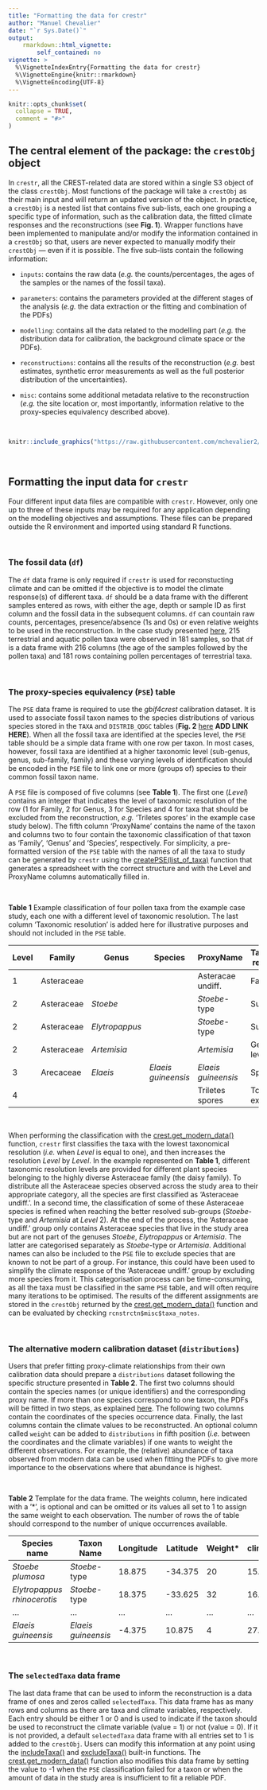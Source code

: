 ```yaml
---
title: "Formatting the data for crestr"
author: "Manuel Chevalier"
date: "`r Sys.Date()`"
output:
    rmarkdown::html_vignette:
        self_contained: no
vignette: >
  %\VignetteIndexEntry{Formatting the data for crestr}
  %\VignetteEngine{knitr::rmarkdown}
  %\VignetteEncoding{UTF-8}
---
```


```r
knitr::opts_chunk$set(
  collapse = TRUE,
  comment = "#>"
)
```


## The central element of the package: the `crestObj` object

In `crestr`, all the CREST-related data are stored within a single S3 object of the class `crestObj`. Most functions of the package will take a `crestObj` as their main input and will return an updated version of the object. In practice, a `crestObj` is a nested list that contains five sub-lists, each one grouping a specific type of information, such as the calibration data, the fitted climate responses and the reconstructions (see **Fig. 1**). Wrapper functions have been implemented to manipulate and/or modify the information contained in a `crestObj` so that, users are never expected to manually modify their `crestObj` --- even if it is possible. The five sub-lists contain the following information:

- `inputs`: contains the raw data (_e.g._ the counts/percentages, the ages of the samples or the names of the fossil taxa).

- `parameters`: contains the parameters provided at the different stages of the analysis (_e.g._ the data extraction or the fitting and combination of the PDFs)

- `modelling`: contains all the data related to the modelling part (_e.g._ the distribution data for calibration, the background climate space or the PDFs).

- `reconstructions`: contains all the results of the reconstruction (_e.g._ best estimates, synthetic error measurements as well as the full posterior distribution of the uncertainties).

- `misc`: contains some additional metadata relative to the reconstruction (_e.g._ the site location or, most importantly, information relative to the proxy-species equivalency described above).

<br >

```r
knitr::include_graphics("https://raw.githubusercontent.com/mchevalier2/crestr/master/webpage/fig-crestrobj_v1.png")
```

<br >




## Formatting the input data for `crestr`

Four different input data files are compatible with `crestr`. However, only one up to three of these inputs may be required for any application depending on the modelling objectives and assumptions. These files can be prepared outside the R environment and imported using standard R functions.

<br >




### The fossil data (`df`)

The `df` data frame is only required if `crestr` is used for reconstucting climate and can be omitted if the objective is to model the climate response(s) of different taxa. `df` should be a data frame with the different samples entered as rows, with either the age, depth or sample ID as first column and the fossil data in the subsequent columns. `df` can countain raw counts, percentages, presence/absence (1s and 0s) or even relative weights to be used in the reconstruction. In the case study presented [here](https://mchevalier2.github.io/crestr/articles/limpopo.html), 215 terrestrial and aquatic pollen taxa were observed in 181 samples, so that `df` is a data frame with 216 columns (the age of the samples followed by the pollen taxa) and 181 rows containing pollen percentages of terrestrial taxa.

<br >




### The proxy-species equivalency (`PSE`) table

The `PSE` data frame is required to use the _gbif4crest_ calibration dataset. It is used to associate fossil taxon names to the species distributions of various species stored in the `TAXA` and `DISTRIB_QDGC` tables (**Fig. 2** [here]() **ADD LINK HERE**). When all the fossil taxa are identified at the species level, the `PSE` table should be a simple data frame with one row per taxon. In most cases, however, fossil taxa are identified at a higher taxonomic level (sub-genus, genus, sub-family, family) and these varying levels of identification should be encoded in the `PSE` file to link one or more (groups of) species to their common fossil taxon name.


A `PSE` file is composed of five columns (see **Table 1**). The first one (_Level_) contains an integer that indicates the level of taxonomic resolution of the row (1 for Family, 2 for Genus, 3 for Species and 4 for taxa that should be excluded from the reconstruction, _e.g._ 'Triletes spores' in the example case study below). The fifth column 'ProxyName' contains the name of the taxon and columns two to four contain the taxonomic classification of that taxon as 'Family', 'Genus' and 'Species', respectively. For simplicity, a pre-formatted version of the `PSE` table with the names of all the taxa to study can be generated by `crestr` using the [createPSE(list_of_taxa)](https://mchevalier2.github.io/crestr/reference/createPSE.html) function that generates a spreadsheet with the correct structure and with the Level and ProxyName columns automatically filled in.

<br >

**Table 1** Example classification of four pollen taxa from the example case study, each one with a different level of taxonomic resolution. The last column 'Taxonomic resolution' is added here for illustrative purposes and should not included in the `PSE` table.


| Level | Family     | Genus                 | Species                    | ProxyName                  | Taxonomic resolution |
|-------|------------|-----------------------|----------------------------|----------------------------|----------------------|
| 1     | Asteraceae |                       |                            | Asteracae undiff.          | Family               |
| 2     | Asteraceae | _Stoebe_              |                            | _Stoebe_-type              | Subfamily            |
| 2     | Asteraceae | _Elytropappus_        |                            | _Stoebe_-type              | Subfamily            |
| 2     | Asteraceae | _Artemisia_           |                            | _Artemisia_                | Genus level          |
| 3     | Arecaceae  | _Elaeis_              | _Elaeis guineensis_        | _Elaeis guineensis_        | Species              |
| 4     |            |                       |                            | Triletes spores            | To be excluded       |


<br >




When performing the classification with the [crest.get_modern_data()](https://mchevalier2.github.io/crestr/reference/crest.get_modern_data.html) function, `crestr` first classifies the taxa with the lowest taxonomical resolution (_i.e._ when _Level_ is equal to one), and then increases the resolution _Level_ by _Level_. In the example represented on **Table 1**, different taxonomic resolution levels are provided for different plant species belonging to the highly diverse Asteraceae family (the daisy family). To distribute all the Asteraceae species observed across the study area to their appropriate category, all the species are first classified as 'Asteraceae undiff.'. In a second time, the classification of some of these Asteraceae species is refined when reaching the better resolved sub-groups (_Stoebe_-type and _Artemisia_ at _Level_ 2). At the end of the process, the 'Asteraceae undiff.' group only contains Asteraceae species that live in the study area but are not part of the genuses _Stoebe_, _Elytropappus_ or _Artemisia_. The latter are categorised separately as _Stoebe_-type or _Artemisia_. Additional names can also be included to the `PSE` file to exclude species that are known to not be part of a group. For instance, this could have been used to simplify the climate response of the 'Asteraceae undiff.' group by excluding more species from it. This categorisation process can be time-consuming, as all the taxa must be classified in the same `PSE` table, and will often require many iterations to be optimised. The results of the different assignments are stored in the `crestObj` returned by the [crest.get_modern_data()](https://mchevalier2.github.io/crestr/reference/crest.get_modern_data.html) function and can be evaluated by checking `rcnstrctn$misc$taxa_notes`.

<br >




### The alternative modern calibration dataset (`distributions`) {#sec:inputs:distributions}

Users that prefer fitting proxy-climate relationships from their own calibration data should prepare a `distributions` dataset following the specific structure presented in **Table 2**. The first two columns should contain the species names (or unique identifiers) and the corresponding proxy name. If more than one species correspond to one taxon, the PDFs will be fitted in two steps, as explained [here](https://mchevalier2.github.io/crestr/articles/theory.html). The following two columns contain the coordinates of the species occurrence data. Finally, the last columns contain the climate values to be reconstructed. An optional column called `weight` can be added to `distributions` in fifth position (_i.e._ between the coordinates and the climate variables) if one wants to weight the different observations. For example, the (relative) abundance of taxa observed from modern data can be used when fitting the PDFs to give more importance to the observations where that abundance is highest.

<br >

**Table 2** Template for the \textit{distributions} data frame. The weights column, here indicated with a '*', is optional and can be omitted or its values all set to 1 to assign the same weight to each observation. The number of rows the of table should correspond to the number of unique occurrences available.

| Species name                       | Taxon Name                 | Longitude | Latitude | Weight* | clim\_1 | ... | clim\_n |
|------------------------------------|----------------------------|-----------|----------|---------|---------|-----|---------|
| _Stoebe plumosa_                   | _Stoebe_-type              | 18.875    | -34.375  | 20      | 15.8    | ... | 711     |
| _Elytropappus rhinocerotis_        | _Stoebe_-type              | 18.375    | -33.625  | 32      | 16.9    | ... | 477     |
| ...                                | ...                        | ...       | ...      | ...     | ...     | ... | ...     |
| _Elaeis guineensis_                | _Elaeis guineensis_        | -4.375    | 10.875   | 4       | 27.4    | ... | 1020    |


<br >





### The `selectedTaxa` data frame {#sec:inputs:selectedTaxa}

The last data frame that can be used to inform the reconstruction is a data frame of ones and zeros called `selectedTaxa`. This data frame has as many rows and columns as there are taxa and climate variables, respectively. Each entry should be either 1 or 0 and is used to indicate if the taxon should be used to reconstruct the climate variable (value = 1) or not (value = 0). If it is not provided, a default `selectedTaxa` data frame with all entries set to 1 is added to the `crestObj`. Users can modify this information at any point using the [includeTaxa()](https://mchevalier2.github.io/crestr/reference/includeTaxa.html) and [excludeTaxa()](https://mchevalier2.github.io/crestr/reference/excludeTaxa.html) built-in functions. The [crest.get_modern_data()](https://mchevalier2.github.io/crestr/reference/crest.get_modern_data.html) function also modifies this data frame by setting the value to -1 when the `PSE` classification failed for a taxon or when the amount of data in the study area is insufficient to fit a reliable PDF.

<br >
